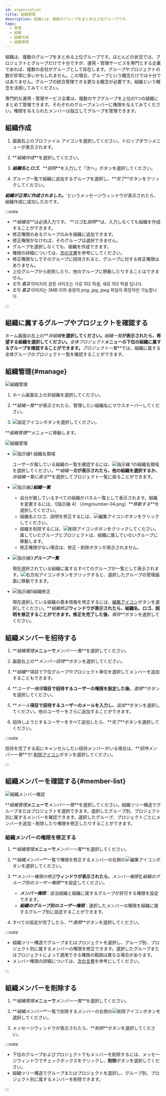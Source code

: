 ```yaml
---
id: organization
title: 組織管理
description: 組織とは、複数のグループをまとめる上位グループです。
tags:
  - 管理
  - 組織
  - 組織作成
  - 組織管理
---
```


組織は、複数のグループをまとめる上位グループです。ほとんどの状況では、プロジェクトとグループだけで十分ですが、運用・管理サービスを専門とする企業であれば、複数の会社がグループとして存在します。グループやプロジェクトの数が非常に多いかもしれません。この場合、グループという概念だけでは十分ではありません。グループの統合管理できる更なる概念が必要です。組織という概念を活用してみてください。

専門的な運用・管理サービス企業は、複数のサブグループを上位の1つの組織にまとめて管理できます。それぞれのグループメンバーに権限を与えてみてください。権限を与えられたメンバーは独立してグループを管理できます。

## 組織作成

1.  画面右上のプロファイル アイコンを選択してください。ドロップダウンメニューが表示されます。

2.  **_組織作成_**を選択してください。

3.  **_組織名_**と**_ロゴ_**、**_説明_**を入力して「次へ」ボタンを選択してください。

4.  グループ一覧で組織に追加するグループを選択し、**_完了_**ボタンをクリックしてください。

**_組織が正常に作成されました。_**'というメッセージウィンドウが表示されたら、組織作成に成功したのです。

:::note

-   **_組織名_**は必須入力です。 **_ロゴ_**と**_説明_**は、入力しなくても組織を作成することができます。
-   修正権限のあるグループのみを組織に追加できます。
-   修正権限がなければ、そのグループは選択できません。
-   グループを選択しなくても、組織を作成できます。
-   権限の詳細については、[次の文書](project-structure#project-auth)を参考にしてください。
-   修正権限なしでそのグループに招待されると、グループに対する修正権限はありません。
-   上位グループから削除したり、他のグループに移動したりすることはできません。
-   조직 **_로고_** 이미지의 권장 사이즈는 가로 102 픽셀, 세로 102 픽셀 입니다. 
-   조직 **_로고_** 이미지는 3MB 이하 용량의 _png_, _jpg_, _jpeg_ 파일의 확장자만 가능합니다.

:::

## 組織に属するグループやプロジェクトを確認する

ホーム画面の左上の**_非組織_**を選択してください。**_組織一覧_**が表示されたら、希望する組織を選択してください。**_全体プロジェクト_**メニューの下位の組織に属するグループを確認することができます。**_プロジェクト一覧_**では、組織に属する全体グループのプロジェクト一覧を確認することができます。

## 組織管理{#manage}

![組織管理](/img/project-organize-manage.png)

1.  ホーム画面左上の非組織を選択してください。

2.  **_組織一覧_**が表示されたら、管理したい組織名にマウスオーバーしてください。 

3.  ![設定アイコン](/img/ico-setting.svg)ボタンを選択してください。

**_組織管理_**メニューに移動します。

![組織管理](/img/project-organize-manage-group.png)

-   ![指示線1](/img/number-01.png) 組織名領域

    ユーザーが属している組織の一覧を確認するには、![指示線 1](/img/number-01.png)の組織名領域を選択してください。**_組織一覧_**が表示されたら、他の組織を選択するか、**_非組織一覧に戻る_**を選択してプロジェクト一覧に戻ることができます。

-   ![指示線2](/img/number-02.png)**_組織一覧_**

    -   自分が属しているすべての組織がパネル一覧として表示されます。組織を変更するには、![指示線 4] （/img/number-04.png）**_移動する_**を選択してください。
    -   組織名とロゴ、説明を修正するには、![編集アイコン](/img/ico-edit.svg)ボタンをクリックしてください。
    -   組織を削除するには、![削除アイコン](/img/ico-trash.svg)ボタンをクリックしてください。属していたグループとプロジェクトは、組織に属していないグループに移動します。
    -   修正権限がない場合は、修正・削除ボタンが表示されません。

-   ![指示線3](/img/number-03.png)**_グループ一覧_**

    現在選択されている組織に属するすべてのグループが一覧として表示されます。![右方向アイコン](/img/right-arrow.svg)ボタンをクリックすると、選択したグループの管理画面に移動できます。

-   ![指示線5](/img/number-05.png)組織修正

    現在選択している組織の基本情報を修正するには、[編集アイコン](/img/ico-edit.svg)ボタンを選択してください。**_組織修正_**ウィンドウが表示されたら、組織名、ロゴ、説明を修正することができます。修正を完了した後、**_保存_**ボタンを選択してください。

## 組織メンバーを招待する

1.  **_組織管理_**メニューで**_メンバー一覧_**を選択してください。

2.  画面右上の**_メンバー招待_**ボタンを選択してください。

3.  **_組織_**項目で下位グループやプロジェクト単位を選択してメンバーを追加することもできます。

4.  **_ユーザー権限_**項目で招待するユーザーの権限を設定した後、**_適用_**ボタンを選択してください。

5.  **_メール_**項目で招待するユーザーのメールを入力し、**_追加_**ボタンを選択してください。他のユーザーをさらに追加することができます。

6.  招待しようとするユーザーをすべて追加したら、**_完了_**ボタンを選択してください。

:::note

招待を完了する前にキャンセルしたい招待メンバーがいる場合は、**_招待メンバー一覧_**で! [削除アイコン](/img/ico-trash-red.svg)ボタンを選択してください。

:::

## 組織メンバーを確認する{#member-list}

![組織メンバー確認](/img/organization-member.png)

**_組織管理_**メニューで**_メンバー一覧_**を選択してください。組織ツリー構造でグループまたはプロジェクトを選択できます。選択したグループ別、プロジェクト別に属するメンバーを確認できます。選択したグループ、プロジェクトごとにメンバーを追加・削除したり権限を修正したりすることができます。

### 組織メンバーの権限を修正する

1.  **_組織管理_**メニューで**_メンバー一覧_**を選択してください。

2.  **_組織メンバー_**一覧で権限を修正するメンバーの右側の![編集アイコン](/img/ico-edit.svg)ボタンを選択してください。 

3.  **_メンバー権限の修正_**ウィンドウが表示されたら、**_メンバー権限_**と**_組織のグループ別のユーザー権限_**を設定してください。

    -   **_メンバー権限_**：該当組織と組織に属するグループが許可する権限を設定できます。
    -   **_組織のグループ別のユーザー権限_**：選択したメンバーの権限を組織に属するグループ別に設定することができます。

4.  すべての設定が完了したら、**_適用_**ボタンを選択してください。

:::note

-   組織ツリー構造でグループまたはプロジェクトを選択し、グループ別、プロジェクト別に属するメンバーの権限を修正できます。選択したグループまたはプロジェクトによって適用できる権限の範囲は異なる場合があります。
-   メンバー権限の詳細については、[次の文書](project-structure#project-auth)を参考にしてください。

:::

## 組織メンバーを削除する

1.  **_組織管理_**メニューで**_メンバー一覧_**を選択してください。

2.  **_組織メンバー_**一覧で削除するメンバーの右側の![削除アイコン](/img/ico-trash-red.svg)ボタンを選択してください。 

3.  メッセージウィンドウが表示されたら、**_削除_**ボタンを選択してください。

:::note

-   下位のグループおよびプロジェクトでもメンバーを削除するには、メッセージウィンドウでチェックボックスをクリックし、**削除**ボタンを選択してください。
-   組織ツリー構造でグループまたはプロジェクトを選択し、グループ別、プロジェクト別に属するメンバーを削除できます。

:::
